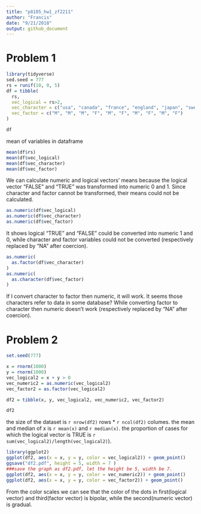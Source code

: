```yaml
---
title: "p8105_hw1_zf2211"
author: "Francis"
date: "9/21/2018"
output: github_document
---
```


# Problem 1

```r
library(tidyverse)
sed.seed = 777
rs = runif(10, 0, 5)
df = tibble(
  rs,
  vec_logical = rs>2,
  vec_character = c("usa", "canada", "france", "england", "japan", "sweden", "korea", "germany", "italy", "austria"),
  vec_factor = c("M", "M", "M", "F", "M", "F", "M", "F", "M", "F")
)
```

```r
df
```

mean of variables in dataframe

```r
mean(df$rs)
mean(df$vec_logical)
mean(df$vec_character)
mean(df$vec_factor)
```
We can calculate numeric and logical vectors' means because the logical vector "FALSE" and "TRUE" was transformed into numeric 0 and 1. Since character and factor cannot be transformed, their means could not be calculated.

```r
as.numeric(df$vec_logical)
as.numeric(df$vec_character)
as.numeric(df$vec_factor)
```
It shows logical "TRUE" and "FALSE" could be converted into numeric 1 and 0, while character and factor variables could not be converted (respectively replaced by "NA" after coercion).

```r
as.numeric(
  as.factor(df$vec_character)
)
as.numeric(
  as.character(df$vec_factor)
)
```

If I convert character to factor then numeric, it will work. It seems those characters refer to data in some database? While converting factor to character then numeric doesn't work (respectively replaced by "NA" after coercion).


# Problem 2

```r
set.seed(777)

x = rnorm(1000)
y = rnorm(1000)
vec_logical2 = x + y > 0
vec_numeric2 = as.numeric(vec_logical2)
vec_factor2 = as.factor(vec_logical2)

df2 = tibble(x, y, vec_logical2, vec_numeric2, vec_factor2)

df2
```

the size of the dataset is `r nrow(df2)` rows * `r ncol(df2)` columes.
the mean and median of x is `r mean(x)` and `r median(x)`.
the proportion of cases for which the logical vector is TRUE is `r sum(vec_logical2)/length(vec_logical2)`).

```r
library(ggplot2)
ggplot(df2, aes(x = x, y = y, color = vec_logical2)) + geom_point()
ggsave("df2.pdf", height = 5, width = 7 )
###save the graph as df2.pdf, let the height be 5, width be 7.
ggplot(df2, aes(x = x, y = y, color = vec_numeric2)) + geom_point()
ggplot(df2, aes(x = x, y = y, color = vec_factor2)) + geom_point()
```

From the color scales we can see that the color of the dots in first(logical vector) and third(factor vector) is bipolar, while the second(numeric vector) is gradual.


